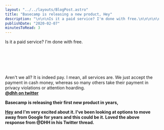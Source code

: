 ```yaml
---
layout: "../../layouts/BlogPost.astro"
title: "Basecamp is releasing a new product, Hey"
description: "\n\n\nIs it a paid service? I'm done with free.\n\n\n\n\n\nAren't we all? It is indeed pay. I mean, all services are. We just accept the payment in cash money, whereas so many others take their payment in privacy violations or attention hoarding.@dhh on twitter\n\n\n\nBasecamp is releasing their first new product in years, Hey and I'm very excited about it. I've been looking at options to move away from Google for years and this could be it. Loved the above response from @DHH in his Twitter thread.\n"
publishDate: "2020-02-07"
minutesToRead: 3
---
```


<div class="blockquote">
</div>
<div>
<p>Is it a paid service? I'm done with free. </p>
<br>
<br>
</br>
<br>
<br> Aren't we all? It is indeed pay. I mean, all services are. We just accept the payment in cash money, whereas so many others take their payment in privacy violations or attention hoarding. </br>
<strong>
<a href="https://mobile.twitter.com/dhh/status/1225487645268160512?ref="antonsten".com">@dhh on twitter </a>
</div>
<p>Basecamp is releasing their first new product in years, </p>
<a href="https://hey.com/?ref="antonsten".com">Hey</a>
 and I'm very excited about it. I've been looking at options to move away from Google for years and this could be it. Loved the above response from @DHH in his Twitter thread.</p>
